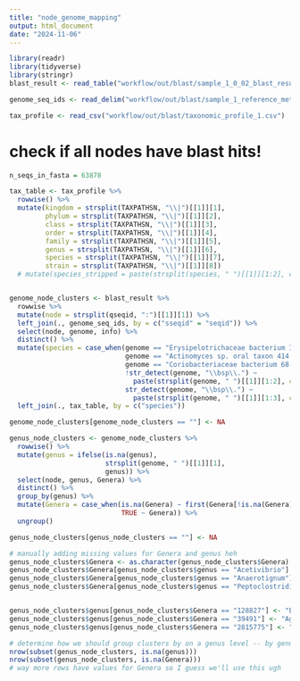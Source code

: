 ```yaml
---
title: "node_genome_mapping"
output: html_document
date: "2024-11-06"
---
```


```r
library(readr)
library(tidyverse)
library(stringr)
blast_result <- read_table("workflow/out/blast/sample_1_0_02_blast_results_coverage98.out", guess_max = 40000)

genome_seq_ids <- read_delim("workflow/out/blast/sample_1_reference_metagenome_ids.txt", delim = ";", escape_double = FALSE, trim_ws = TRUE, guess_max = 200)

tax_profile <- read_csv("workflow/out/blast/taxonomic_profile_1.csv")
```

# check if all nodes have blast hits!
```r
n_seqs_in_fasta = 63878


```

```r
tax_table <- tax_profile %>%
  rowwise() %>%
  mutate(kingdom = strsplit(TAXPATHSN, "\\|")[[1]][1], 
         phylum = strsplit(TAXPATHSN, "\\|")[[1]][2],
         class = strsplit(TAXPATHSN, "\\|")[[1]][3],
         order = strsplit(TAXPATHSN, "\\|")[[1]][4],
         family = strsplit(TAXPATHSN, "\\|")[[1]][5],
         genus = strsplit(TAXPATHSN, "\\|")[[1]][6],
         species = strsplit(TAXPATHSN, "\\|")[[1]][7],
         strain = strsplit(TAXPATHSN, "\\|")[[1]][8])
  # mutate(species_stripped = paste(strsplit(species, " ")[[1]][1:2], collapse = " "))


genome_node_clusters <- blast_result %>%
  rowwise %>%
  mutate(node = strsplit(qseqid, ":")[[1]][1]) %>%
  left_join(., genome_seq_ids, by = c("sseqid" = "seqid")) %>%
  select(node, genome, info) %>%
  distinct() %>%
  mutate(species = case_when(genome == "Erysipelotrichaceae bacterium I46" ~ genome,
                             genome == "Actinomyces sp. oral taxon 414 strain F0588" ~ "Actinomyces sp. oral taxon 414",
                             genome == "Coriobacteriaceae bacterium 68-1-3" ~ genome,
                             !str_detect(genome, "\\bsp\\.") ~ 
                               paste(strsplit(genome, " ")[[1]][1:2], collapse = " "),
                             str_detect(genome, "\\bsp\\.") ~ 
                               paste(strsplit(genome, " ")[[1]][1:3], collapse = " "))) %>%
  left_join(., tax_table, by = c("species"))

genome_node_clusters[genome_node_clusters == ""] <- NA

genus_node_clusters <- genome_node_clusters %>%
  rowwise() %>%
  mutate(genus = ifelse(is.na(genus),
                        strsplit(genome, " ")[[1]][1], 
                        genus)) %>%
  select(node, genus, Genera) %>%
  distinct() %>%
  group_by(genus) %>% 
  mutate(Genera = case_when(is.na(Genera) ~ first(Genera[!is.na(Genera)]), 
                            TRUE ~ Genera)) %>%
  ungroup()

genus_node_clusters[genus_node_clusters == ""] <- NA

# manually adding missing values for Genera and genus heh
genus_node_clusters$Genera <- as.character(genus_node_clusters$Genera)
genus_node_clusters$Genera[genus_node_clusters$genus == "Acetivibrio"] <- "35829"
genus_node_clusters$Genera[genus_node_clusters$genus == "Anaerotignum"] <- "2039240"
genus_node_clusters$Genera[genus_node_clusters$genus == "Peptoclostridium"] <- "1481960"


genus_node_clusters$genus[genus_node_clusters$Genera == "128827"] <- "Erysipelotrichaceae"
genus_node_clusters$genus[genus_node_clusters$Genera == "39491"] <- "Agathobacter"
genus_node_clusters$genus[genus_node_clusters$Genera == "2815775"] <- "Berryella"

# determine how we should group clusters by on a genus level -- by genus or genera
nrow(subset(genus_node_clusters, is.na(genus)))
nrow(subset(genus_node_clusters, is.na(Genera)))
# way more rows have values for Genera so I guess we'll use this ugh 


```
